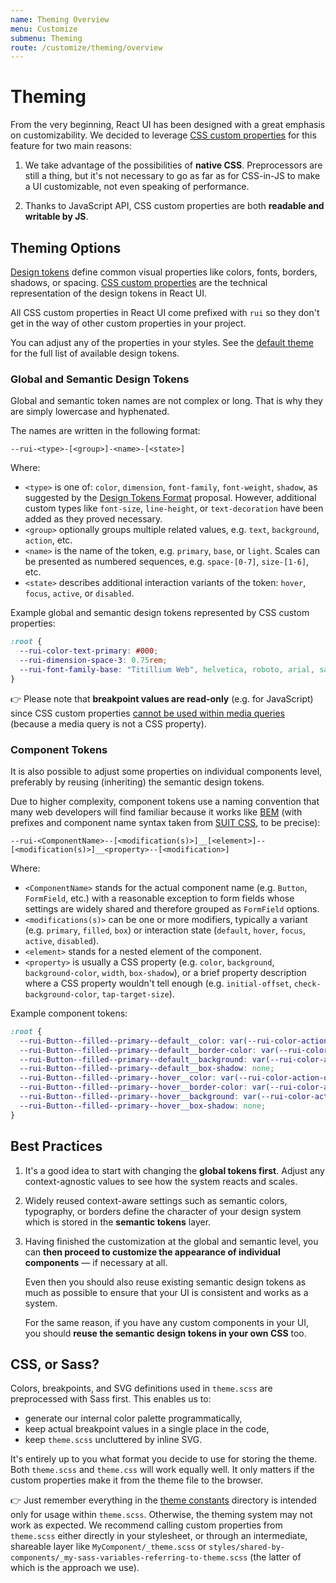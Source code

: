 ```yaml
---
name: Theming Overview
menu: Customize
submenu: Theming
route: /customize/theming/overview
---
```


# Theming

From the very beginning, React UI has been designed with a great emphasis on
customizability. We decided to leverage [CSS custom properties] for this feature
for two main reasons:

1. We take advantage of the possibilities of **native CSS**. Preprocessors are
   still a thing, but it's not necessary to go as far as for CSS-in-JS to make
   a UI customizable, not even speaking of performance.

2. Thanks to JavaScript API, CSS custom properties are both **readable and
   writable by JS**.

## Theming Options

[Design tokens](/foundation/design-tokens) define common visual properties like
colors, fonts, borders, shadows, or spacing. [CSS custom properties] are the
technical representation of the design tokens in React UI.

All CSS custom properties in React UI come prefixed with `rui` so they don't
get in the way of other custom properties in your project.

You can adjust any of the properties in your styles. See the [default theme] for
the full list of available design tokens.

### Global and Semantic Design Tokens

Global and semantic token names are not complex or long. That is why they are
simply lowercase and hyphenated.

The names are written in the following format:

`--rui-<type>-[<group>]-<name>-[<state>]`

Where:

- `<type>` is one of: `color`, `dimension`, `font-family`, `font-weight`,
  `shadow`, as suggested by the [Design Tokens Format][dtf] proposal. However,
  additional custom types like `font-size`, `line-height`, or `text-decoration`
  have been added as they proved necessary.
- `<group>` optionally groups multiple related values, e.g. `text`,
  `background`, `action`, etc.
- `<name>` is the name of the token, e.g. `primary`, `base`, or `light`. Scales
  can be presented as numbered sequences, e.g. `space-[0-7]`, `size-[1-6]`, etc.
- `<state>` describes additional interaction variants of the token: `hover`,
  `focus`, `active`, or `disabled`.

Example global and semantic design tokens represented by CSS custom properties:

```css
:root {
  --rui-color-text-primary: #000;
  --rui-dimension-space-3: 0.75rem;
  --rui-font-family-base: "Titillium Web", helvetica, roboto, arial, sans-serif;
}
```

️👉 Please note that **breakpoint values are read-only** (e.g. for JavaScript)
since CSS custom properties
[cannot be used within media queries][w3c-custom-properties] (because a media
query is not a CSS property).

### Component Tokens

It is also possible to adjust some properties on individual components level,
preferably by reusing (inheriting) the semantic design tokens.

Due to higher complexity, component tokens use a naming convention that many web
developers will find familiar because it works like [BEM] (with prefixes and
component name syntax taken from [SUIT CSS], to be precise):

`--rui-<ComponentName>--[<modification(s)>]__[<element>]--[<modification(s)>]__<property>--[<modification>]`

Where:

- `<ComponentName>` stands for the actual component name (e.g. `Button`,
  `FormField`, etc.) with a reasonable exception to form fields whose settings
  are widely shared and therefore grouped as `FormField` options.
- `<modifications(s)>` can be one or more modifiers, typically a variant (e.g.
  `primary`, `filled`, `box`) or interaction state (`default`, `hover`,
  `focus`, `active`, `disabled`).
- `<element>` stands for a nested element of the component.
- `<property>` is usually a CSS property (e.g. `color`, `background`,
  `background-color`, `width`, `box-shadow`), or a brief property description
  where a CSS property wouldn't tell enough (e.g. `initial-offset`,
  `check-background-color`, `tap-target-size`).

Example component tokens:

```css
:root {
  --rui-Button--filled--primary--default__color: var(--rui-color-action-on-primary);
  --rui-Button--filled--primary--default__border-color: var(--rui-color-action-primary);
  --rui-Button--filled--primary--default__background: var(--rui-color-action-primary);
  --rui-Button--filled--primary--default__box-shadow: none;
  --rui-Button--filled--primary--hover__color: var(--rui-color-action-on-primary);
  --rui-Button--filled--primary--hover__border-color: var(--rui-color-action-primary-hover);
  --rui-Button--filled--primary--hover__background: var(--rui-color-action-primary-hover);
  --rui-Button--filled--primary--hover__box-shadow: none;
}
```

## Best Practices

1. It's a good idea to start with changing the **global tokens first**. Adjust
   any context-agnostic values to see how the system reacts and scales.

2. Widely reused context-aware settings such as semantic colors, typography, or
   borders define the character of your design system which is stored in the
   **semantic tokens** layer.

3. Having finished the customization at the global and semantic level, you can
   **then proceed to customize the appearance of individual components** — if
   necessary at all.

   Even then you should also reuse existing semantic design tokens as much as
   possible to ensure that your UI is consistent and works as a system.

   For the same reason, if you have any custom components in your UI, you should
   **reuse the semantic design tokens in your own CSS** too.

## CSS, or Sass?

Colors, breakpoints, and SVG definitions used in `theme.scss` are preprocessed
with Sass first. This enables us to:

- generate our internal color palette programmatically,
- keep actual breakpoint values in a single place in the code,
- keep `theme.scss` uncluttered by inline SVG.

It's entirely up to you what format you decide to use for storing the theme.
Both `theme.scss` and `theme.css` will work equally well. It only matters if the
custom properties make it from the theme file to the browser.

👉 Just remember everything in the [theme constants] directory is intended only
for usage within `theme.scss`. Otherwise, the theming system may not work as
expected. We recommend calling custom properties from `theme.scss` either
directly in your stylesheet, or through an intermediate, shareable layer like
`MyComponent/_theme.scss` or
`styles/shared-by-components/_my-sass-variables-referring-to-theme.scss`
(the latter of which is the approach we use).

[CSS custom properties]: https://developer.mozilla.org/en-US/docs/Web/CSS/Using_CSS_custom_properties
[default theme]: https://github.com/react-ui-org/react-ui/blob/master/src/lib/theme.scss
[dtf]: https://design-tokens.github.io/community-group/format/
[theme constants]: https://github.com/react-ui-org/react-ui/blob/master/src/lib/styles/theme-constants
[w3c-custom-properties]: https://www.w3.org/TR/css-variables-1/#using-variables
[BEM]: https://getbem.com
[SUIT CSS]: https://suitcss.github.io
